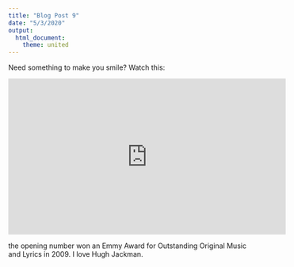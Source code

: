 ```yaml
---
title: "Blog Post 9"
date: "5/3/2020"
output: 
  html_document:
    theme: united
---
```


Need something to make you smile? Watch this:

<iframe width="560" height="315" src="https://www.youtube.com/embed/Terhj8mjPwY" frameborder="0" allow="accelerometer; autoplay; encrypted-media; gyroscope; picture-in-picture" allowfullscreen></iframe>

the opening number won an Emmy Award for Outstanding Original Music and Lyrics in 2009. I love Hugh Jackman. 





